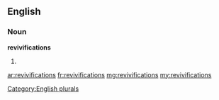 ==English==

===Noun===
'''revivifications'''

# {{plural of|revivification}}

[[Category:English plurals]]

[[ar:revivifications]]
[[fr:revivifications]]
[[mg:revivifications]]
[[my:revivifications]]
